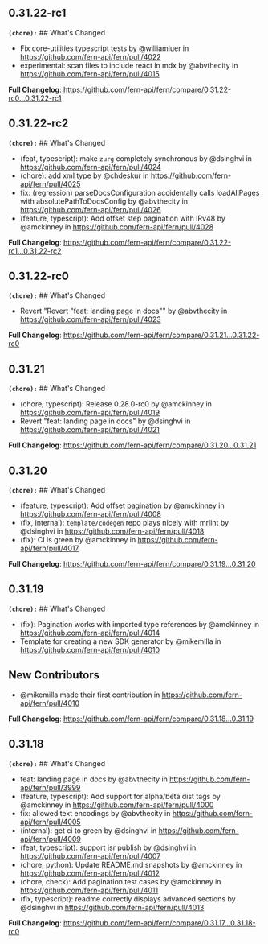 ## 0.31.22-rc1
**`(chore):`** ## What's Changed
* Fix core-utilities typescript tests by @williamluer in https://github.com/fern-api/fern/pull/4022
* experimental: scan files to include react in mdx by @abvthecity in https://github.com/fern-api/fern/pull/4015


**Full Changelog**: https://github.com/fern-api/fern/compare/0.31.22-rc0...0.31.22-rc1

## 0.31.22-rc2
**`(chore):`** ## What's Changed
* (feat, typescript): make `zurg` completely synchronous by @dsinghvi in https://github.com/fern-api/fern/pull/4024
* (chore): add xml type by @chdeskur in https://github.com/fern-api/fern/pull/4025
* fix: (regression) parseDocsConfiguration accidentally calls loadAllPages with absolutePathToDocsConfig by @abvthecity in https://github.com/fern-api/fern/pull/4026
* (feature, typescript): Add offset step pagination with IRv48 by @amckinney in https://github.com/fern-api/fern/pull/4028


**Full Changelog**: https://github.com/fern-api/fern/compare/0.31.22-rc1...0.31.22-rc2

## 0.31.22-rc0
**`(chore):`** ## What's Changed
* Revert "Revert "feat: landing page in docs"" by @abvthecity in https://github.com/fern-api/fern/pull/4023


**Full Changelog**: https://github.com/fern-api/fern/compare/0.31.21...0.31.22-rc0

## 0.31.21
**`(chore):`** ## What's Changed
* (chore, typescript): Release 0.28.0-rc0 by @amckinney in https://github.com/fern-api/fern/pull/4019
* Revert "feat: landing page in docs" by @dsinghvi in https://github.com/fern-api/fern/pull/4021


**Full Changelog**: https://github.com/fern-api/fern/compare/0.31.20...0.31.21

## 0.31.20
**`(chore):`** ## What's Changed
* (feature, typescript): Add offset pagination by @amckinney in https://github.com/fern-api/fern/pull/4008
* (fix, internal): `template/codegen` repo plays nicely with mrlint by @dsinghvi in https://github.com/fern-api/fern/pull/4018
* (fix): CI is green by @amckinney in https://github.com/fern-api/fern/pull/4017


**Full Changelog**: https://github.com/fern-api/fern/compare/0.31.19...0.31.20

## 0.31.19
**`(chore):`** ## What's Changed
* (fix): Pagination works with imported type references by @amckinney in https://github.com/fern-api/fern/pull/4014
* Template for creating a new SDK generator by @mikemilla in https://github.com/fern-api/fern/pull/4010

## New Contributors
* @mikemilla made their first contribution in https://github.com/fern-api/fern/pull/4010

**Full Changelog**: https://github.com/fern-api/fern/compare/0.31.18...0.31.19

## 0.31.18
**`(chore):`** ## What's Changed
* feat: landing page in docs by @abvthecity in https://github.com/fern-api/fern/pull/3999
* (feature, typescript): Add support for alpha/beta dist tags by @amckinney in https://github.com/fern-api/fern/pull/4000
* fix: allowed text encodings by @abvthecity in https://github.com/fern-api/fern/pull/4005
* (internal): get ci to green by @dsinghvi in https://github.com/fern-api/fern/pull/4009
* (feat, typescript): support jsr publish by @dsinghvi in https://github.com/fern-api/fern/pull/4007
* (chore, python): Update README.md snapshots by @amckinney in https://github.com/fern-api/fern/pull/4012
* (chore, check): Add pagination test cases by @amckinney in https://github.com/fern-api/fern/pull/4011
* (fix, typescript): readme correctly displays advanced sections by @dsinghvi in https://github.com/fern-api/fern/pull/4013


**Full Changelog**: https://github.com/fern-api/fern/compare/0.31.17...0.31.18-rc0

